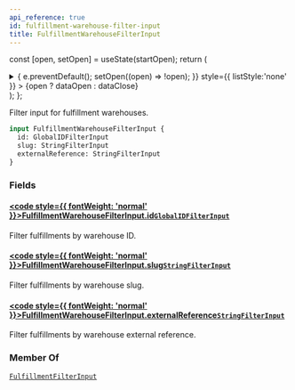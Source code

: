 ```yaml
---
api_reference: true
id: fulfillment-warehouse-filter-input
title: FulfillmentWarehouseFilterInput
---
```






const [open, setOpen] = useState(startOpen);
return (
<details {...(open ? { open: true } : {})} className="details" style={{ border:'none', boxShadow:'none', background:'var(--ifm-background-color)' }}>
<summary
onClick={(e) => {
e.preventDefault();
setOpen((open) => !open);
}}
style={{ listStyle:'none' }} >
{open ? dataOpen : dataClose}
</summary>
{open && children}
</details>
);
};

Filter input for fulfillment warehouses.

```graphql
input FulfillmentWarehouseFilterInput {
  id: GlobalIDFilterInput
  slug: StringFilterInput
  externalReference: StringFilterInput
}
```

### Fields

#### [<code style={{ fontWeight: 'normal' }}>FulfillmentWarehouseFilterInput.<b>id</b></code>](#)<Bullet />[`GlobalIDFilterInput`](../../../api-reference/miscellaneous/inputs/global-idfilter-input.mdx) <Badge class="badge badge--secondary" text="input"/> <Badge class="badge badge--secondary" text="miscellaneous"/>

Filter fulfillments by warehouse ID.

#### [<code style={{ fontWeight: 'normal' }}>FulfillmentWarehouseFilterInput.<b>slug</b></code>](#)<Bullet />[`StringFilterInput`](../../../api-reference/miscellaneous/inputs/string-filter-input.mdx) <Badge class="badge badge--secondary" text="input"/> <Badge class="badge badge--secondary" text="miscellaneous"/>

Filter fulfillments by warehouse slug.

#### [<code style={{ fontWeight: 'normal' }}>FulfillmentWarehouseFilterInput.<b>externalReference</b></code>](#)<Bullet />[`StringFilterInput`](../../../api-reference/miscellaneous/inputs/string-filter-input.mdx) <Badge class="badge badge--secondary" text="input"/> <Badge class="badge badge--secondary" text="miscellaneous"/>

Filter fulfillments by warehouse external reference.

### Member Of

[`FulfillmentFilterInput`](../../../api-reference/orders/inputs/fulfillment-filter-input.mdx) <Badge class="badge badge--secondary" text="input"/>
